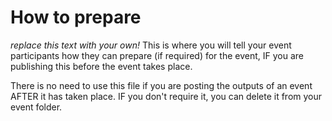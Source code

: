 # How to prepare

_replace this text with your own!_ This is where you will tell your event
participants how they can prepare (if required) for the event, IF you are
publishing this before the event takes place.

There is no need to use this file if you are posting the outputs of an event
AFTER it has taken place. IF you don't require it, you can delete it from your
event folder.
